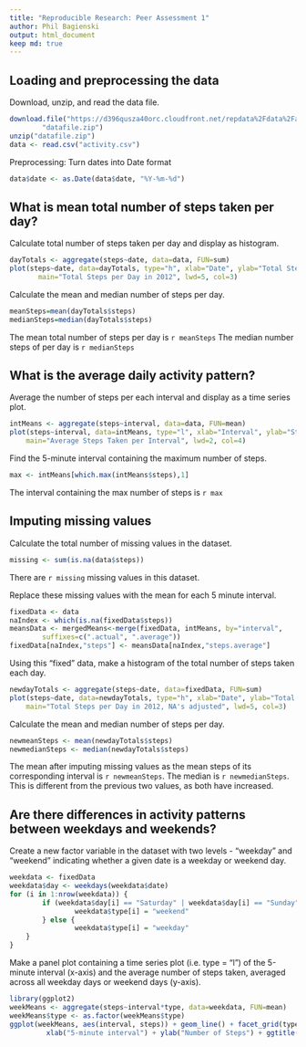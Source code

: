 ---
title: "Reproducible Research: Peer Assessment 1"
author: Phil Bagienski
output: html_document
keep md: true
---

## Loading and preprocessing the data
Download, unzip, and read the data file.
```{r, echo=TRUE}
download.file("https://d396qusza40orc.cloudfront.net/repdata%2Fdata%2Factivity.zip", 
        "datafile.zip")
unzip("datafile.zip")
data <- read.csv("activity.csv")
```
Preprocessing: Turn dates into Date format
```{r, echo=TRUE}
data$date <- as.Date(data$date, "%Y-%m-%d")
```


## What is mean total number of steps taken per day?
Calculate total number of steps taken per day and display as histogram.
```{r, echo=TRUE}
dayTotals <- aggregate(steps~date, data=data, FUN=sum)
plot(steps~date, data=dayTotals, type="h", xlab="Date", ylab="Total Steps Taken",
       main="Total Steps per Day in 2012", lwd=5, col=3)
```

Calculate the mean and median number of steps per day.
```{r, echo=TRUE}
meanSteps=mean(dayTotals$steps)
medianSteps=median(dayTotals$steps)
```
The mean total number of steps per day is `r meanSteps`
The median number steps of per day is `r medianSteps`

## What is the average daily activity pattern?
Average the number of steps per each interval and display as a time series plot.
```{r, echo=TRUE}
intMeans <- aggregate(steps~interval, data=data, FUN=mean)
plot(steps~interval, data=intMeans, type="l", xlab="Interval", ylab="Steps",
    main="Average Steps Taken per Interval", lwd=2, col=4)
```

Find the 5-minute interval containing the maximum number of steps.
```{r, echo=TRUE}
max <- intMeans[which.max(intMeans$steps),1]
```
The interval containing the max number of steps is `r max`



## Imputing missing values
Calculate the total number of missing values in the dataset.
```{r, echo=TRUE}
missing <- sum(is.na(data$steps))
```
There are `r missing` missing values in this dataset.

Replace these missing values with the mean for each 5 minute interval.
```{r, echo=TRUE}
fixedData <- data
naIndex <- which(is.na(fixedData$steps))
meansData <- mergedMeans<-merge(fixedData, intMeans, by="interval", 
        suffixes=c(".actual", ".average"))
fixedData[naIndex,"steps"] <- meansData[naIndex,"steps.average"]
```

Using this "fixed" data, make a histogram of the total number of steps taken each day.  
```{r, echo=TRUE}
newdayTotals <- aggregate(steps~date, data=fixedData, FUN=sum)
plot(steps~date, data=newdayTotals, type="h", xlab="Date", ylab="Total Steps Taken",
    main="Total Steps per Day in 2012, NA's adjusted", lwd=5, col=3)
```


Calculate the mean and median number of steps per day.
```{r, echo=TRUE}
newmeanSteps <- mean(newdayTotals$steps)
newmedianSteps <- median(newdayTotals$steps)
```
The mean after imputing missing values as the mean steps of its corresponding interval 
is `r newmeanSteps`. The median is `r newmedianSteps`. This is different from the 
previous two values, as both have increased.

## Are there differences in activity patterns between weekdays and weekends?
Create a new factor variable in the dataset with two levels - "weekday" and "weekend" 
indicating whether a given date is a weekday or weekend day.
```{r, echo=TRUE}
weekdata <- fixedData
weekdata$day <- weekdays(weekdata$date)
for (i in 1:nrow(weekdata)) {
        if (weekdata$day[i] == "Saturday" | weekdata$day[i] == "Sunday") {
                weekdata$type[i] = "weekend"
        } else {
                weekdata$type[i] = "weekday"
    }
}
```

Make a panel plot containing a time series plot (i.e. type = "l") of the 5-minute interval (x-axis) and the average number of steps taken, averaged across all weekday days or weekend days (y-axis).
```{r, echo=TRUE}
library(ggplot2)
weekMeans <- aggregate(steps~interval*type, data=weekdata, FUN=mean)
weekMeans$type <- as.factor(weekMeans$type)
ggplot(weekMeans, aes(interval, steps)) + geom_line() + facet_grid(type~ .) +
         xlab("5-minute interval") + ylab("Number of Steps") + ggtitle("Activity Patterns between Weekdays and Weekends")
```